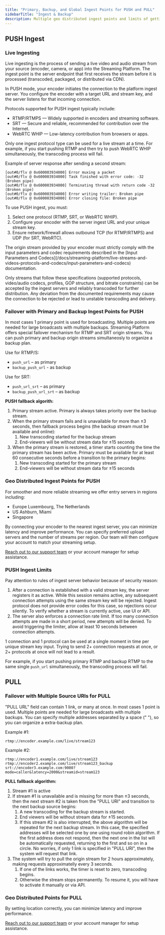 ```yaml
---
title: "Primary, Backup, and Global Ingest Points for PUSH and PULL"
sidebarTitle: "Ingest & Backup"
description: Multiple geo distributed ingest points and limits of getting original stream
---
```


## PUSH Ingest

### Live Ingesting

Live ingesting is the process of sending a live video and audio stream from your source (encoder, camera, or app) into the Streaming Platform. 
The ingest point is the server endpoint that first receives the stream before it is processed (transcoded, packaged, or distributed via CDN).

In PUSH mode, your encoder initiates the connection to the platform ingest server. You configure the encoder with a target URL and stream key, and the server listens for that incoming connection.

Protocols supported for PUSH ingest typically include:
  - RTMP/RTMPS — Widely supported in encoders and streaming software.
  - SRT — Secure and reliable, recommended for contribution over the Internet.
  - WebRTC WHIP — Low-latency contribution from browsers or apps.

<Info>
Only one ingest protocol type can be used for a live stream at a time.
For example, if you start pushing RTMP and then try to push WebRTC WHIP simultaneously, the transcoding process will fail.

Example of server response after sending a second stream:
```
[out#0/flv @ 0x600003934000] Error muxing a packet
[out#0/flv @ 0x600003934000] Task finished with error code: -32 (Broken pipe)
[out#0/flv @ 0x600003934000] Terminating thread with return code -32 (Broken pipe)
[out#0/flv @ 0x600003934000] Error writing trailer: Broken pipe
[out#0/flv @ 0x600003934000] Error closing file: Broken pipe
```
</Info>

To use PUSH ingest, you must:
  1) Select one protocol (RTMP, SRT, or WebRTC WHIP).
  2) Configure your encoder with the server ingest URL and your unique stream key.
  3) Ensure network/firewall allows outbound TCP (for RTMP/RTMPS) and UDP (for SRT, WebRTC).

<Info>
The origin stream provided by your encoder must strictly comply with the input parameters and codec requirements described in the [Input Parameters and Codecs](/docs/streaming-platform/live-streams-and-videos-protocols-and-codecs/input-parameters-and-codecs) documentation.  

Only streams that follow these specifications (supported protocols, video/audio codecs, profiles, GOP structure, and bitrate constraints) can be accepted by the ingest servers and reliably transcoded for further distribution. Any deviation from the documented requirements may cause the connection to be rejected or lead to unstable transcoding and delivery.  
</Info>


### Failover with Primary and Backup Ingest Points for PUSH

In most cases 1 primary point is used for broadcasting. Multiple points are needed for large broadcasts with multiple backups.
Streaming Platform offers special failover mechanism for RTMP and SRT origin streams. You can push primary and backup origin streams simultaneosly to organize a backup plan. 

Use for RTMP/S: 
- `push_url` – as primary
- `backup_push_url` - as backup

Use for SRT:
- `push_url_srt` – as primary
- `backup_push_url_srt` – as backup

**PUSH fallback algorith:**

1)  Primary stream active. Primary is always takes priority over the backup stream.
2)  When the primary stream fails and is unavailable for more than ±3 seconds, then fallback process begins (the backup stream must be available and online):
    1) New transcoding started for the backup stream
    2) End-viewers will be without stream data for ±15 seconds
3)  When the primary stream is restored, a timer starts counting the time the primary stream has been active. Primary must be available for at least 60 consecutive seconds before a transition to the primary begins:
    1) New transcoding started for the primary stream
    2) End-viewers will be without stream data for ±15 seconds


### Geo Distributed Ingest Points for PUSH

For smoother and more reliable streaming we offer entry servers in regions including:
 - Europe Luxembourg, The Netherlands
 - US Ashburn, Miami
 - Singapore
 
By connecting your encoder to the nearest ingest server, you can minimize latency and improve performance.
You can specify preferred upload servers and the number of streams per region. Our team will then configure your account to match your streaming setup.

[Reach out to our support team](https://gcore.com/contact-us) or your account manager for setup assistance.


### PUSH Ingest Limits

Pay attention to rules of ingest server behavior because of security reason:
1) After a connection is established with a valid stream key, the server registers it as active. While this session remains active, any subsequent connection attempts using the same stream key will be rejected. Ingest protocol does not provide error codes for this case, so rejections occur silently. To verify whether a stream is currently active, use UI or API.  
2) The server also enforces a connection rate limit. If too many connection attempts are made in a short period, new attempts will be denied. To avoid triggering the limiter, allow at least 10 seconds between connection attempts.  

<Info>
1 connection and 1 protocol can be used at a single moment in time per unique stream key input. Trying to send 2+ connection requests at once, or 2+ protocols at once will not lead to a result.

For example, if you start pushing primary RTMP and backup RTMP to the same single `push_url` simultaneously, the transcoding process will fail.
</Info>


## PULL 

### Failover with Multiple Source URIs for PULL

"PULL URL" field can contain 1 link, or many at once. In most cases 1 point is used. Multiple points are needed for large broadcasts with multiple backups. You can specify multiple addresses separated by a space (" "), so you can organize a extra-backup plan. 

Example #1:
```
rtmp://encoder.example.com/live/stream123
```

Example #2: 
```
rtmp://encoder1.example.com/live/stream123 rtmp://encoder2.example.com/live/stream123_backup srt://encoder3.example.com:9000?mode=caller&latency=2000&streamid=stream123
```

**PULL fallback algorithm:**

1)  Stream #1 is active
2)  If stream #1 is unavailable and is missing for more than ±3 seconds, then the next stream #2 is taken from the "PULL URI" and transition to the next backup source begins:
    1) A new transcoding for the backup stream is started.
    2) End viewers will be without stream data for ±15 seconds.
    3) If this stream #2 is also interrupted, the above algorithm will be repeated for the next backup stream. In this case, the specified addresses will be selected one by one using round robin algorithm. If the first address does not respond, then the next one in the list will be automatically requested, returning to the first and so on in a circle. No worries, if only 1 link is specified in "PULL URI", then the system will request that link.
3)  The system will try to pull the origin stream for 2 hours approximately, making requests approximatelly every 3 seconds. 
    1) If one of the links works, the timer is reset to zero, transcoding begins. 
    2) Otherwise the stream stops permanently. To resume it, you will have to activate it manually or via API.

 
### Geo Distributed Points for PULL

By setting location correctly, you can minimize latency and improve performance.

[Reach out to our support team](https://gcore.com/contact-us) or your account manager for setup assistance.
